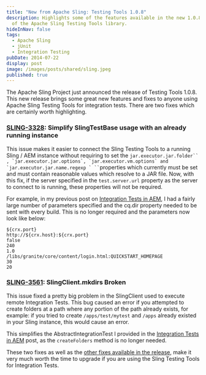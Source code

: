 ```yaml
---
title: "New from Apache Sling: Testing Tools 1.0.8"
description: Highlights some of the features available in the new 1.0.8 release
  of the Apache Sling Testing Tools library.
hideInNav: false
tags:
  - Apache Sling
  - jUnit
  - Integration Testing
pubDate: 2014-07-22
display: post
image: /images/posts/shared/sling.jpeg
published: true
---
```


The Apache Sling Project just announced the release of Testing Tools 1.0.8\. This new release brings some great new features and fixes to anyone using Apache Sling Testing Tools for integration tests. There are two fixes which are certainly worth highlighting.

### [SLING-3328](https://issues.apache.org/jira/browse/SLING-3328): Simplify SlingTestBase usage with an already running instance

This issue makes it easier to connect the Sling Testing Tools to a running Sling / AEM instance without requiring to set the ``` jar.executor.jar.folder`` , `jar.executor.jar.options`, `jar.executor.vm.options` and `jar.executor.jar.name.regexp ` `` ```properties which currently must be set and must contain reasonable values which resolve to a JAR file. Now, with this fix, if the server specified in the `test.server.url` property as the server to connect to is running, these properties will not be required.

For example, in my previous post on [Integration Tests in AEM](/posts/2014-06-follow-up-to-integration-tests-adobe-cq), I had a fairly large number of parameters specified and the cq.dir property needed to be sent with every build. This is no longer required and the parameters now look like below:

```
${crx.port}
http://${crx.host}:${crx.port}
false
240
1.0
/libs/granite/core/content/login.html:QUICKSTART_HOMEPAGE
30
20
```

### [SLING-3561](https://issues.apache.org/jira/browse/SLING-3561): SlingClient.mkdirs Broken

This issue fixed a pretty big problem in the SlingClient used to execute remote Integration Tests. This bug caused an error if you attempted to create folders at a path where any portion of the path already exists, for example: if you tried to create `/apps/test/mytest` and `/apps` already existed in your Sling instance, this would cause an error.

This simplifies the AbstractIntegrationTest I provided in the [Integration Tests in AEM](/posts/2014-06-follow-up-to-integration-tests-adobe-cq) post, as the `createFolders` method is no longer needed.

These two fixes as well as the [other fixes available in the release](https://issues.apache.org/jira/browse/SLING/fixforversion/12324063/), make it very much worth the time to upgrade if you are using the Sling Testing Tools for Integration Tests.
